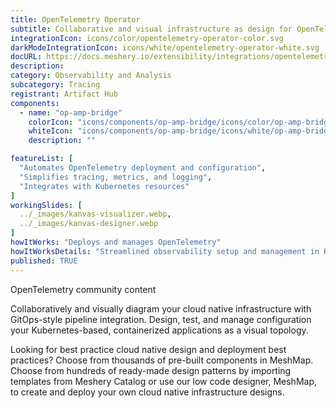 ---
title: OpenTelemetry Operator
subtitle: Collaborative and visual infrastructure as design for OpenTelemetry Operator
integrationIcon: icons/color/opentelemetry-operator-color.svg
darkModeIntegrationIcon: icons/white/opentelemetry-operator-white.svg
docURL: https://docs.meshery.io/extensibility/integrations/opentelemetry-operator
description: 
category: Observability and Analysis
subcategory: Tracing
registrant: Artifact Hub
components:
  - name: "op-amp-bridge"
    colorIcon: "icons/components/op-amp-bridge/icons/color/op-amp-bridge-color.svg"
    whiteIcon: "icons/components/op-amp-bridge/icons/white/op-amp-bridge-white.svg"
    description: ""

featureList: [
  "Automates OpenTelemetry deployment and configuration",
  "Simplifies tracing, metrics, and logging",
  "Integrates with Kubernetes resources"
]
workingSlides: [
  ../_images/kanvas-visualizer.webp,
  ../_images/kanvas-designer.webp
]
howItWorks: "Deploys and manages OpenTelemetry"
howItWorksDetails: "Streamlined observability setup and management in Kubernetes"
published: TRUE
---
<p>
OpenTelemetry community content
</p>
<p>
    Collaboratively and visually diagram your cloud native infrastructure with GitOps-style pipeline integration. Design, test, and manage configuration your Kubernetes-based, containerized applications as a visual topology.
</p>
<p>
    Looking for best practice cloud native design and deployment best practices? Choose from thousands of pre-built components in MeshMap. Choose from hundreds of ready-made design patterns by importing templates from Meshery Catalog or use our low code designer, MeshMap, to create and deploy your own cloud native infrastructure designs.
</p>
